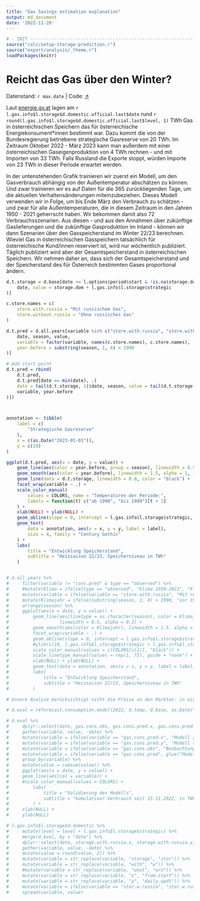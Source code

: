 ```yaml
---
title: "Gas Savings estimation explanation"
output: md_document
date: '2022-11-20'
---
```


```r
# - INIT -----------------------------------------------------------------------
source("calc/setup-storage-prediction.r")
source("export/analysis/_theme.r")
loadPackages(knitr)
```


# Reicht das Gas über den Winter?
<p class="meta">
    Datenstand: `r max.date` | 
    Code: <a href="https://github.com/energy-monitor/explore/blob/main/analysis/gas-storage.rmd" target="_blank">↗</a>
</p>

Laut [energie.gv.at](https://energie.gv.at) lagen am `r l.gas.info$l.storage$d.domestic.official.last$date` rund `r round(l.gas.info$l.storage$d.domestic.official.last$level, 1)` TWh Gas in österreichischen Speichern das für österreichische Energiekonsument*innen bestimmt war. Dazu kommt die von der Bundesregierung betriebene strategische Gasreserve von 20 TWh. Im Zeitraum Oktober 2022 - März 2023 kann man außerdem mit einer österreichischen Gaseigenproduktion von 4 TWh rechnen - und mit Importen von 33 TWh. Falls Russland die Exporte stoppt, würden Importe von 23 TWh in dieser Periode erwartet werden. 

In der untenstehenden Grafik trainieren wir zuerst ein Modell, um den Gasverbrauch abhängig von der Außentemperatur abschätzen zu können. Und zwar trainieren wir es auf Daten für die 365 zurückliegenden Tage, um die aktuellen Verhaltensänderungen miteinzubeziehen. Dieses Modell verwenden wir in Folge, um bis Ende März den Verbrauch zu schätzen - und zwar für alle Außentemperaturen, die in diesem Zeitraum in den Jahren 1950 - 2021 geherrscht haben. Wir bekommen damit also 72 Verbrauchsszenarien. Aus diesen - und aus den Annahmen über zukünftige Gaslieferungen und die zukünftige Gasproduktion im Inland - können wir dann Szenarien über den Gasspeicherstand im Winter 22/23 berechnen. Wieviel Gas in österreichischen Gasspeichern tatsächlich für österreichische Kund/innen reserviert ist, wird nur wöchentlich publiziert. Täglich publiziert wird aber der Gesamtspeicherstand in österreichischen Speichern. Wir nehmen daher an, dass sich der Gesamtspeicherstand und der Speicherstand des für Österreich bestimmten Gases proportional ändern. 

```r
d.t.storage = d.base[date >= l.options$period$start & !is.na(storage.dom), .(
    date, value = storage.dom + l.gas.info$l.storage$strategic
)]

c.store.names = c(
    store.with.russia = "Mit russischem Gas",
    store.without.russia = "Ohne russisches Gas"
)

d.t.pred = d.all.years[variable %in% c("store.with.russia", "store.without.russia")][type == "observed"][, .(
    date, season, value,
    variable = factor(variable, names(c.store.names), c.store.names),
    year.before = substring(season, 1, 4) < 1990
)]

# Add start point
d.t.pred = rbind(
    d.t.pred,
    d.t.pred[date == min(date), .(
    date = tail(d.t.storage, 1)$date, season, value = tail(d.t.storage, 1)$value,
    variable, year.before
)])



annotation <- tibble(
    label = c(
        "Strategische Gasreserve"
    ),
    x = c(as.Date("2023-01-01")),
    y = c(19)
)

ggplot(d.t.pred, aes(x = date, y = value)) +
    geom_line(aes(color = year.before, group = season), linewidth = 0.5, alpha = 0.3) +
    geom_smooth(aes(color = year.before), linewidth = 1.5, alpha = 1, fill = NA) +
    geom_line(data = d.t.storage, linewidth = 0.8, color = "black") +
    facet_wrap(variable ~ .) +
    scale_color_manual(
        values = COLORS, name = "Temperaturen der Periode:",
        labels = function(t) c("ab 1990", "bis 1989")[t + 1]
    ) +
    xlab(NULL) + ylab(NULL) +
    geom_abline(slope = 0, intercept = l.gas.info$l.storage$strategic, linetype = 2) +
    geom_text(
        data = annotation, aes(x = x, y = y, label = label),
        size = 4, family = "Century Gothic"
    ) +
    labs(
        title = "Entwicklung Speicherstand",
        subtitle = "Heizsaison 22/23, Speicherniveau in TWh"
    )


# d.all.years %>%
#     filter(variable != "cons.pred" & type == "observed") %>%
#     #mutate(Klima = ifelse(type == "observed", "Klima 1950-2021", "Klima 1950-2021\nkorrigiert")) |>
#     mutate(variable = ifelse(variable == "store.with.russia", "Mit russischem Gas", "Ohne russischen Gas")) %>%
#     mutate(Klimajahr = ifelse(substring(season, 1, 4) < 1990, "vor 1990", "nach 1990")) %>%
#     arrange(season) %>%
#     ggplot(aes(x = date, y = value)) +
#         geom_line(aes(linetype = as.character(season), color = Klimajahr),
#                   linewidth = 0.5, alpha = 0.2) +
#         geom_smooth(aes(color = Klimajahr), linewidth = 1.5, alpha = 1, fill = NA) +
#         facet_wrap(variable ~ .) +
#         geom_abline(slope = 0, intercept = l.gas.info$l.storage$strategic, linetype = 2) +
#         #ylim(c(10, l.gas.info$l.storage$strategic + l.gas.info$l.storage$d.domestic.last$level + 2)) +
#         scale_color_manual(values = c(COLORS[c(1)], "black")) +
#         scale_linetype_manual(values = rep(1, 72), guide = "none") +
#         xlab(NULL) + ylab(NULL) +
#         geom_text(data = annotation, aes(x = x, y = y, label = label), size = 4) + 
#         labs(
#             title = "Entwicklung Speicherstand",
#             subtitle = "Heizsaison 22/23, Speicherniveau in TWh"
#         )
```



```r
# Unsere Analyse berücksichtigt nicht die Preise an den Märkten: in einem sehr kalten Winter würden die Preise massiv steigen, und der Verbrauch würde unter unserer Abschätzung liegen. Da wir rollierend die Temperaturabhängigkeit schätzen, fließt der Effekt sich verändernder Preise aber nur langsam ins Modell ein. Würde der Winter sehr warm, würden die Preise fallen, und der Verbrauch steigen, die Einsparungen wären also geringer, als von uns abgeschätzt. In Summe sollte der Preiseffekt also dazu führen, dass der Speicherstand am Ende des Winters innerhalb der von uns ausgewiesenen Spannbreite liegt: wird der Winter sehr kalt, würde mehr gespart werden als von uns vorhergesagt, wird er sehr warm, weniger.

# d.eval = reforecast.consumption.model(2022, d.temp, d.base, as.Date("2022-11-15"), max.date)

# d.eval %>%
#     dplyr::select(date, gas.cons.obs, gas.cons.pred.x, gas.cons.pred.y, gas.cons.pred) %>%
#     gather(variable, value, -date) %>%
#     mutate(variable = ifelse(variable == "gas.cons.pred.x", "Modell 2022-11-15", variable)) %>%
#     mutate(variable = ifelse(variable == "gas.cons.pred.y", "Modell tägliches Update", variable)) %>%
#     mutate(variable = ifelse(variable == "gas.cons.obs", "Beobachtung", variable)) %>%
#     mutate(variable = ifelse(variable == "gas.cons.pred", glue("Modell {max.date}"), variable)) %>%
#     group_by(variable) %>%
#     mutate(value = cumsum(value)) %>%
#     ggplot(aes(x = date, y = value)) +
#     geom_line(aes(col = variable)) +
#     #scale_color_manual(values = COLORS) +
#         labs(
#             title = "Validierung des Modells",
#             subtitle = "kumulativer Verbrauch seit 15.11.2022, in TWh"
#         ) +
#     xlab(NULL) +
#     ylab(NULL)
```
```r
# l.gas.info$l.storage$d.domestic %>%
#     mutate(level = level + l.gas.info$l.storage$strategic) %>%
#     merge(d.eval, by = "date") %>%
#     dplyr::select(date, storage.with.russia.x, storage.with.russia.y, storage.with.russia, level) %>%
#     gather(variable, value, -date) %>%
#     mutate(value = round(value, 2)) %>%
#     mutate(variable = str_replace(variable, "storage", "stor")) %>%
#     mutate(variable = str_replace(variable, "with", "w")) %>%
#     #mutate(variable = str_replace(variable, "wout", "w/o")) %>%
#     mutate(variable = str_replace(variable, "x", "from.start")) %>%
#     mutate(variable = str_replace(variable, "y", "daily.updt")) %>%
#     mutate(variable = ifelse(variable == "stor.w.russia", "stor.w.russia.from.end", variable)) |>
#     spread(variable, value)
```
